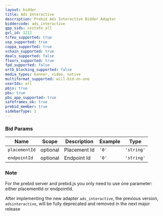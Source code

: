 ```yaml
---
layout: bidder
title: Ads Interactive
description: Prebid Ads Interactive Bidder Adapter
biddercode: ads_interactive
gpp_sids: usstate_all
gvl_id: 1212
tcfeu_supported: true
usp_supported: true
coppa_supported: true
schain_supported: true
deals_supported: false
floors_supported: true
fpd_supported: false
ortb_blocking_supported: false
media_types: banner, video, native
multiformat_supported: will-bid-on-one
userIds: all
pbjs: true
pbs: true
pbs_app_supported: true
safeframes_ok: true
prebid_member: true
sidebarType: 1
---
```


### Bid Params


| Name          | Scope    | Description  | Example                         | Type       |
|---------------|----------|--------------|---------------------------------|------------|
| `placementId` | optional | Placement Id | `'0'`                           | `'string'` |
| `endpointId`  | optional | Endpoint Id  | `'0'`                           | `'string'` |

### Note

For the prebid server and prebid.js you only need to use one parameter: either placementId or endpointId.

After implementing the new adapter `ads_interactive`, the previous version, `adsinteractive`, will be fully deprecated and removed in the next major release
